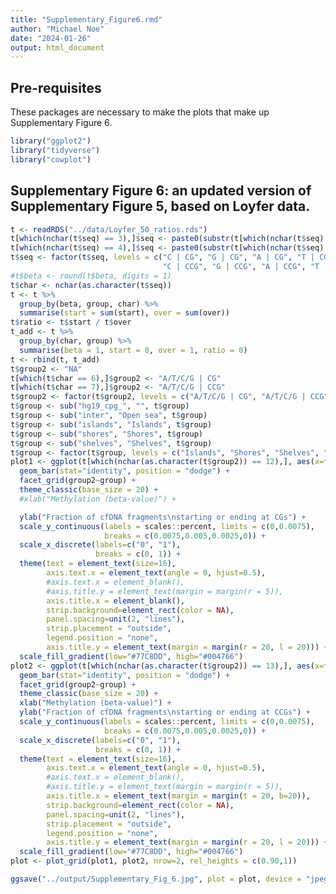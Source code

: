 ```yaml
---
title: "Supplementary_Figure6.rmd"
author: "Michael Noe"
date: "2024-01-26"
output: html_document
---
```


## Pre-requisites

These packages are necessary to make the plots that make up Supplementary Figure 6.

```r
library("ggplot2")
library("tidyverse")
library("cowplot")
```


## Supplementary Figure 6: an updated version of Supplementary Figure 5, based on Loyfer data.

```r
t <- readRDS("../data/Loyfer_50_ratios.rds")
t[which(nchar(t$seq) == 3),]$seq <- paste0(substr(t[which(nchar(t$seq) == 3),]$seq, 1, 1), " | ", substr(t[which(nchar(t$seq) == 3),]$seq, 2, 3))
t[which(nchar(t$seq) == 4),]$seq <- paste0(substr(t[which(nchar(t$seq) == 4),]$seq, 1, 1), " | ", substr(t[which(nchar(t$seq) == 4),]$seq, 2, 4))
t$seq <- factor(t$seq, levels = c("C | CG", "G | CG", "A | CG", "T | CG",
                                  "C | CCG", "G | CCG", "A | CCG", "T | CCG"))
#t$beta <- round(t$beta, digits = 1)
t$char <- nchar(as.character(t$seq))
t <- t %>%
  group_by(beta, group, char) %>%
  summarise(start = sum(start), over = sum(over))
t$ratio <- t$start / t$over
t_add <- t %>%
  group_by(char, group) %>%
  summarise(beta = 1, start = 0, over = 1, ratio = 0)
t <- rbind(t, t_add)
t$group2 <- "NA"
t[which(t$char == 6),]$group2 <- "A/T/C/G | CG"
t[which(t$char == 7),]$group2 <- "A/T/C/G | CCG"
t$group2 <- factor(t$group2, levels = c("A/T/C/G | CG", "A/T/C/G | CCG"))
t$group <- sub("hg19_cpg_", "", t$group)
t$group <- sub("inter", "Open sea", t$group)
t$group <- sub("islands", "Islands", t$group)
t$group <- sub("shores", "Shores", t$group)
t$group <- sub("shelves", "Shelves", t$group)
t$group <- factor(t$group, levels = c("Islands", "Shores", "Shelves", "Open sea"))
plot1 <- ggplot(t[which(nchar(as.character(t$group2)) == 12),], aes(x=factor(beta), y=ratio, fill=beta)) +
  geom_bar(stat="identity", position = "dodge") +
  facet_grid(group2~group) +
  theme_classic(base_size = 20) +
  #xlab("Methylation (beta-value)") +

  ylab("Fraction of cfDNA fragments\nstarting or ending at CGs") + 
  scale_y_continuous(labels = scales::percent, limits = c(0,0.0075),
                     breaks = c(0.0075,0.005,0.0025,0)) +
  scale_x_discrete(labels=c("0", "1"),
                   breaks = c(0, 1)) +
  theme(text = element_text(size=16),
        axis.text.x = element_text(angle = 0, hjust=0.5),
        #axis.text.x = element_blank(),
        #axis.title.y = element_text(margin = margin(r = 5)),
        axis.title.x = element_blank(),
        strip.background=element_rect(color = NA),
        panel.spacing=unit(2, "lines"),
        strip.placement = "outside",
        legend.position = "none",
        axis.title.y = element_text(margin = margin(r = 20, l = 20))) +
  scale_fill_gradient(low="#77C8DD", high="#004766")
plot2 <- ggplot(t[which(nchar(as.character(t$group2)) == 13),], aes(x=factor(beta), y=ratio, fill=beta)) +
  geom_bar(stat="identity", position = "dodge") +
  facet_grid(group2~group) +
  theme_classic(base_size = 20) +
  xlab("Methylation (beta-value)") +
  ylab("Fraction of cfDNA fragments\nstarting or ending at CCGs") + 
  scale_y_continuous(labels = scales::percent, limits = c(0,0.0075),
                     breaks = c(0.0075,0.005,0.0025,0)) +
  scale_x_discrete(labels=c("0", "1"),
                   breaks = c(0, 1)) +
  theme(text = element_text(size=16),
        axis.text.x = element_text(angle = 0, hjust=0.5),
        #axis.text.x = element_blank(),
        #axis.title.y = element_text(margin = margin(r = 5)),
        axis.title.x = element_text(margin = margin(t = 20, b=20)),
        strip.background=element_rect(color = NA),
        panel.spacing=unit(2, "lines"),
        strip.placement = "outside",
        legend.position = "none",
        axis.title.y = element_text(margin = margin(r = 20, l = 20))) +
  scale_fill_gradient(low="#77C8DD", high="#004766")
plot <- plot_grid(plot1, plot2, nrow=2, rel_heights = c(0.90,1))

ggsave("../output/Supplementary_Fig_6.jpg", plot = plot, device = "jpeg",width = 20, height=12,units = "in", dpi=300)
```
